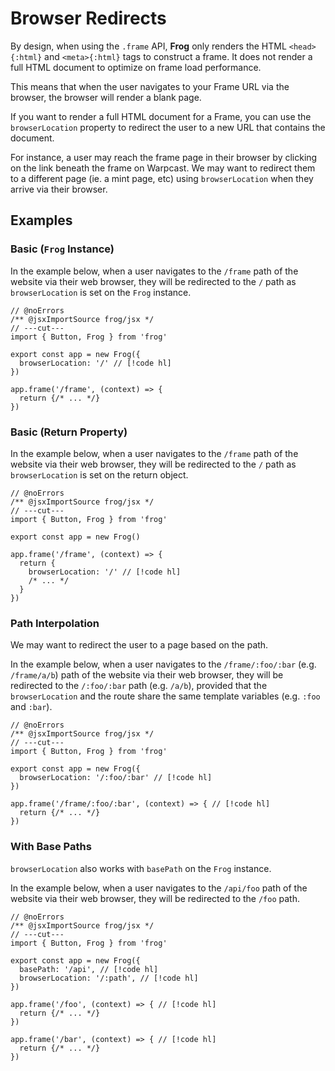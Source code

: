 # Browser Redirects

By design, when using the `.frame` API, **Frog** only renders the HTML `<head>{:html}` and `<meta>{:html}` tags to construct a frame.
It does not render a full HTML document to optimize on frame load performance.

This means that when the user navigates to your Frame URL via the browser, the browser will render a blank page.

If you want to render a full HTML document for a Frame, you can use the `browserLocation` property to redirect the user 
to a new URL that contains the document.

For instance, a user may reach the frame page in their browser by clicking on the link beneath the frame on Warpcast.
We may want to redirect them to a different page (ie. a mint page, etc) using `browserLocation` when they arrive via their browser.

## Examples

### Basic (`Frog` Instance)

In the example below, when a user navigates to the `/frame` path of the website via their web browser, 
they will be redirected to the `/` path as `browserLocation` is set on the `Frog` instance.

```tsx twoslash
// @noErrors
/** @jsxImportSource frog/jsx */
// ---cut---
import { Button, Frog } from 'frog'
 
export const app = new Frog({
  browserLocation: '/' // [!code hl]
})
 
app.frame('/frame', (context) => {
  return {/* ... */}
})
```

### Basic (Return Property)

In the example below, when a user navigates to the `/frame` path of the website via their web browser, 
they will be redirected to the `/` path as `browserLocation` is set on the return object.

```tsx twoslash
// @noErrors
/** @jsxImportSource frog/jsx */
// ---cut---
import { Button, Frog } from 'frog'
 
export const app = new Frog()
 
app.frame('/frame', (context) => {
  return {
    browserLocation: '/' // [!code hl]
    /* ... */
  }
})
```

### Path Interpolation

We may want to redirect the user to a page based on the path.

In the example below, when a user navigates to the `/frame/:foo/:bar` (e.g. `/frame/a/b`) path of the website via their web browser, 
they will be redirected to the `/:foo/:bar` path (e.g. `/a/b`), provided that the `browserLocation` and the route share the same template variables (e.g. `:foo` and `:bar`).

```tsx twoslash
// @noErrors
/** @jsxImportSource frog/jsx */
// ---cut---
import { Button, Frog } from 'frog'
 
export const app = new Frog({
  browserLocation: '/:foo/:bar' // [!code hl]
})
 
app.frame('/frame/:foo/:bar', (context) => { // [!code hl]
  return {/* ... */}
})
```

### With Base Paths

`browserLocation` also works with `basePath` on the `Frog` instance.

In the example below, when a user navigates to the `/api/foo` path of the website via their web browser, 
they will be redirected to the `/foo` path.

```tsx twoslash
// @noErrors
/** @jsxImportSource frog/jsx */
// ---cut---
import { Button, Frog } from 'frog'
 
export const app = new Frog({
  basePath: '/api', // [!code hl]
  browserLocation: '/:path', // [!code hl]
})
 
app.frame('/foo', (context) => { // [!code hl]
  return {/* ... */}
})

app.frame('/bar', (context) => { // [!code hl]
  return {/* ... */}
})
```